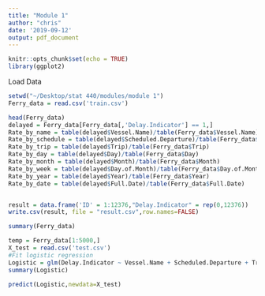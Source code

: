 ```yaml
---
title: "Module 1"
author: "chris"
date: '2019-09-12'
output: pdf_document
---
```


```r
knitr::opts_chunk$set(echo = TRUE)
library(ggplot2)
```

Load Data
```r
setwd("~/Desktop/stat 440/modules/module 1")
Ferry_data = read.csv('train.csv')
```

```r
head(Ferry_data)
delayed = Ferry_data[Ferry_data[,'Delay.Indicator'] == 1,]
Rate_by_name = table(delayed$Vessel.Name)/table(Ferry_data$Vessel.Name)
Rate_by_schedule = table(delayed$Scheduled.Departure)/table(Ferry_data$Scheduled.Departure)
Rate_by_trip = table(delayed$Trip)/table(Ferry_data$Trip)
Rate_by_day = table(delayed$Day)/table(Ferry_data$Day)
Rate_by_month = table(delayed$Month)/table(Ferry_data$Month)
Rate_by_week = table(delayed$Day.of.Month)/table(Ferry_data$Day.of.Month)
Rate_by_year = table(delayed$Year)/table(Ferry_data$Year)
Rate_by_date = table(delayed$Full.Date)/table(Ferry_data$Full.Date)


result = data.frame('ID' = 1:12376,"Delay.Indicator" = rep(0,12376))
write.csv(result, file = "result.csv",row.names=FALSE)

summary(Ferry_data)

temp = Ferry_data[1:5000,]
X_test = read.csv('test.csv')
#Fit logistic regression
Logistic = glm(Delay.Indicator ~ Vessel.Name + Scheduled.Departure + Trip + Day + Month + Day.of.Month + Year + Full.Date, data = Ferry_data, family = binomial)
summary(Logistic)

predict(Logistic,newdata=X_test)


```